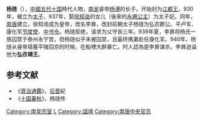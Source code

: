 '''杨琏'''（{{bd|920年||940年||catIdx=Y}}），[[中國|中國]][[五代十国|五代十国]]時代人物，[[南吴|南吴]]睿帝[[杨溥_(吴)|杨溥]]的长子。开始封为[[江都王|江都王]]，930年，被立为[[太子|太子]]，937年，娶[[徐知诰|徐知诰]]的女儿（後來的[[永兴公主_(南唐)|永興公主]]）为太子妃。同年，[[南唐|南唐]]建立，徐知诰成为皇帝，改名李昪，改封前朝太子杨琏为弘农郡公、平卢军、康化军[[节度使|节度使]]、[[中书令|中书令]]。杨琏拒绝，请求为父守丧三年。939年夏，李昪将杨氏一族囚禁于泰州永宁宫，但杨琏似乎未被囚禁，且最终携妻赴任康化军。940年，杨琏从睿帝墳墓平陵回京的时候，在船裡大醉暴亡。时人認為是李昪谋杀，李昪追谥他为'''弘农靖王'''。

==参考文献==

*《[[資治通鑑|資治通鑑]]》，[[后晋|后晋]]紀
*《[[十国春秋|十国春秋]]》，杨琏传
 
[[Category:南吴宗室|Category:南吴宗室]] 
[[Category:杨姓|L]]
[[Category:諡靖|Category:諡靖]]
[[Category:南唐中央官员|Category:南唐中央官员]]